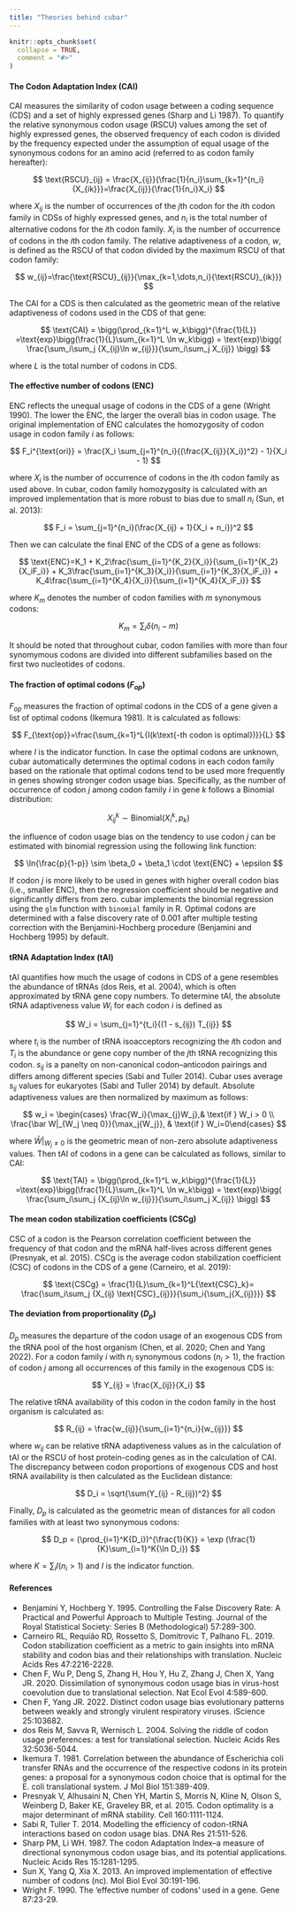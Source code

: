 ```yaml
---
title: "Theories behind cubar"
---
```


```r
knitr::opts_chunk$set(
  collapse = TRUE,
  comment = "#>"
)
```

#### The Codon Adaptation Index (CAI)

CAI measures the similarity of codon usage between a coding sequence (CDS) and a set of highly expressed genes (Sharp and Li 1987). To quantify the relative synonymous codon usage (RSCU) values among the set of highly expressed genes, the observed frequency of each codon is divided by the frequency expected under the assumption of equal usage of the synonymous codons for an amino acid (referred to as codon family hereafter):

$$
\text{RSCU}_{ij} = \frac{X_{ij}}{\frac{1}{n_i}\sum_{k=1}^{n_i}{X_{ik}}}=\frac{X_{ij}}{\frac{1}{n_i}X_i}
$$

where $X_{ij}$ is the number of occurrences of the $j$th codon for the $i$th codon family in CDSs of highly expressed genes, and $n_i$ is the total number of alternative codons for the $i$th codon family. $X_i$ is the number of occurrence of codons in the $i$th codon family. The relative adaptiveness of a codon, $w$, is defined as the RSCU of that codon divided by the maximum RSCU of that codon family:

$$
w_{ij}=\frac{\text{RSCU}_{ij}}{\max_{k=1,\dots,n_i}{\text{RSCU}_{ik}}}
$$

The CAI for a CDS is then calculated as the geometric mean of the relative adaptiveness of codons used in the CDS of that gene:

$$
\text{CAI} = \bigg(\prod_{k=1}^L w_k\bigg)^{\frac{1}{L}} =\text{exp}\bigg(\frac{1}{L}\sum_{k=1}^L \ln w_k\bigg) = \text{exp}\bigg( \frac{\sum_i\sum_j {X_{ij}\ln w_{ij}}}{\sum_i\sum_j X_{ij}} \bigg)
$$

where $L$ is the total number of codons in CDS.

#### The effective number of codons (ENC)

ENC reflects the unequal usage of codons in the CDS of a gene (Wright 1990). The lower the ENC, the larger the overall bias in codon usage. The original implementation of ENC calculates the homozygosity of codon usage in codon family $i$ as follows:

$$
F_i^{\text{ori}} = \frac{X_i \sum_{j=1}^{n_i}{(\frac{X_{ij}}{X_i})^2} - 1}{X_i - 1}
$$

where $X_i$ is the number of occurrence of codons in the $i$th codon family as used above. In cubar, codon family homozygosity is calculated with an improved implementation that is more robust to bias due to small $n_i$ (Sun, et al. 2013):

$$
F_i = \sum_{j=1}^{n_i}(\frac{X_{ij} + 1}{X_i + n_i})^2
$$

Then we can calculate the final ENC of the CDS of a gene as follows:

$$
\text{ENC}=K_1 + K_2\frac{\sum_{i=1}^{K_2}{X_i}}{\sum_{i=1}^{K_2}{X_iF_i}} + K_3\frac{\sum_{i=1}^{K_3}{X_i}}{\sum_{i=1}^{K_3}{X_iF_i}} + K_4\frac{\sum_{i=1}^{K_4}{X_i}}{\sum_{i=1}^{K_4}{X_iF_i}}
$$

where $K_m$ denotes the number of codon families with $m$ synonymous codons:

$$
K_m=\sum_{i}{\delta(n_i-m)}
$$

It should be noted that throughout cubar, codon families with more than four synomymous codons are divided into different subfamilies based on the first two nucleotides of codons.

#### The fraction of optimal codons ($F_{op}$)

$F_{op}$ measures the fraction of optimal codons in the CDS of a gene given a list of optimal codons (Ikemura 1981). It is calculated as follows:

$$
F_{\text{op}}=\frac{\sum_{k=1}^L{I(k\text{-th codon is optimal})}}{L}
$$

where $I$ is the indicator function. In case the optimal codons are unknown, cubar automatically determines the optimal codons in each codon family based on the rationale that optimal codons tend to be used more frequently in genes showing stronger codon usage bias. Specifically, as the number of occurrence of codon $j$ among codon family $i$ in gene $k$ follows a Binomial distribution:

$$
X_{ij}^k \sim \text{Binomial}(X_i^k, p_k)
$$

the influence of codon usage bias on the tendency to use codon $j$ can be estimated with binomial regression using the following link function:

$$
\ln{\frac{p}{1-p}} \sim \beta_0 + \beta_1 \cdot \text{ENC} + \epsilon
$$

If codon $j$ is more likely to be used in genes with higher overall codon bias (i.e., smaller ENC), then the regression coefficient should be negative and significantly differs from zero. cubar implements the binomial regression using the `glm` function with `binomial` family in R. Optimal codons are determined with a false discovery rate of 0.001 after multiple testing correction with the Benjamini-Hochberg procedure (Benjamini and Hochberg 1995) by default.

#### tRNA Adaptation Index (tAI)

tAI quantifies how much the usage of codons in CDS of a gene resembles the abundance of tRNAs (dos Reis, et al. 2004), which is often approximated by tRNA gene copy numbers. To determine tAI, the absolute tRNA adaptiveness value $W_i$ for each codon $i$ is defined as

$$
W_i = \sum_{j=1}^{t_i}{(1 - s_{ij}) T_{ij}}
$$

where $t_i$ is the number of tRNA isoacceptors recognizing the $i$th codon and $T_i$ is the abundance or gene copy number of the $j$th tRNA recognizing this codon. $s_{ij}$ is a panelty on non-canonical codon–anticodon pairings and differs among different species (Sabi and Tuller 2014). Cubar uses average $s_{ij}$ values for eukaryotes (Sabi and Tuller 2014) by default. Absolute adaptiveness values are then normalized by maximum as follows:

$$
w_i =  \begin{cases} \frac{W_i}{\max_{j}W_j},& \text{if } W_i > 0 \\ \frac{\bar W|_{W_j \neq 0}}{\max_j{W_j}}, & \text{if } W_i=0\end{cases}
$$

where $\bar W|_{W_j \neq 0}$ is the geometric mean of non-zero absolute adaptiveness values. Then tAI of codons in a gene can be calculated as follows, similar to CAI:

$$
\text{TAI} = \bigg(\prod_{k=1}^L w_k\bigg)^{\frac{1}{L}} =\text{exp}\bigg(\frac{1}{L}\sum_{k=1}^L \ln w_k\bigg) = \text{exp}\bigg( \frac{\sum_i\sum_j {X_{ij}\ln w_{ij}}}{\sum_i\sum_j X_{ij}} \bigg)
$$

#### The mean codon stabilization coefficients (CSCg)

CSC of a codon is the Pearson correlation coefficient between the frequency of that codon and the mRNA half-lives across different genes (Presnyak, et al. 2015). CSCg is the average codon stabilization coefficient (CSC) of codons in the CDS of a gene (Carneiro, et al. 2019):

$$
\text{CSCg} = \frac{1}{L}\sum_{k=1}^L{\text{CSC}_k}= \frac{\sum_i\sum_j {X_{ij} \text{CSC}_{ij}}}{\sum_i{\sum_j{X_{ij}}}}
$$

#### The deviation from proportionality ($D_p$)

$D_p$ measures the departure of the codon usage of an exogenous CDS from the tRNA pool of the host organism (Chen, et al. 2020; Chen and Yang 2022). For a codon family $i$ with $n_i$ synonymous codons ($n_i>1$), the fraction of codon $j$ among all occurrences of this family in the exogenous CDS is:

$$
Y_{ij} = \frac{X_{ij}}{X_i}
$$

The relative tRNA availability of this codon in the codon family in the host organism is calculated as:

$$
R_{ij} = \frac{w_{ij}}{\sum_{i=1}^{n_i}{w_{ij}}}
$$

where $w_{ij}$ can be relative tRNA adaptiveness values as in the calculation of tAI or the RSCU of host protein-coding genes as in the calculation of CAI. The discrepancy between codon proportions of exogenous CDS and host tRNA availability is then calculated as the Euclidean distance:

$$
D_i = \sqrt{\sum(Y_{ij} - R_{ij})^2}
$$

Finally, $D_p$ is calculated as the geometric mean of distances for all codon families with at least two synonymous codons:

$$
D_p = (\prod_{i=1}^K{D_i})^{\frac{1}{K}} = \exp (\frac{1}{K}\sum_{i=1}^K{\ln D_i})
$$

where $K=\sum_{i}{I(n_i>1)}$ and $I$ is the indicator function.

#### References

-   Benjamini Y, Hochberg Y. 1995. Controlling the False Discovery Rate: A Practical and Powerful Approach to Multiple Testing. Journal of the Royal Statistical Society: Series B (Methodological) 57:289-300.
-   Carneiro RL, Requião RD, Rossetto S, Domitrovic T, Palhano FL. 2019. Codon stabilization coefficient as a metric to gain insights into mRNA stability and codon bias and their relationships with translation. Nucleic Acids Res 47:2216-2228.
-   Chen F, Wu P, Deng S, Zhang H, Hou Y, Hu Z, Zhang J, Chen X, Yang JR. 2020. Dissimilation of synonymous codon usage bias in virus-host coevolution due to translational selection. Nat Ecol Evol 4:589-600.
-   Chen F, Yang JR. 2022. Distinct codon usage bias evolutionary patterns between weakly and strongly virulent respiratory viruses. iScience 25:103682.
-   dos Reis M, Savva R, Wernisch L. 2004. Solving the riddle of codon usage preferences: a test for translational selection. Nucleic Acids Res 32:5036-5044.
-   Ikemura T. 1981. Correlation between the abundance of Escherichia coli transfer RNAs and the occurrence of the respective codons in its protein genes: a proposal for a synonymous codon choice that is optimal for the E. coli translational system. J Mol Biol 151:389-409.
-   Presnyak V, Alhusaini N, Chen YH, Martin S, Morris N, Kline N, Olson S, Weinberg D, Baker KE, Graveley BR, et al. 2015. Codon optimality is a major determinant of mRNA stability. Cell 160:1111-1124.
-   Sabi R, Tuller T. 2014. Modelling the efficiency of codon-tRNA interactions based on codon usage bias. DNA Res 21:511-526.
-   Sharp PM, Li WH. 1987. The codon Adaptation Index--a measure of directional synonymous codon usage bias, and its potential applications. Nucleic Acids Res 15:1281-1295.
-   Sun X, Yang Q, Xia X. 2013. An improved implementation of effective number of codons (nc). Mol Biol Evol 30:191-196.
-   Wright F. 1990. The 'effective number of codons' used in a gene. Gene 87:23-29.
